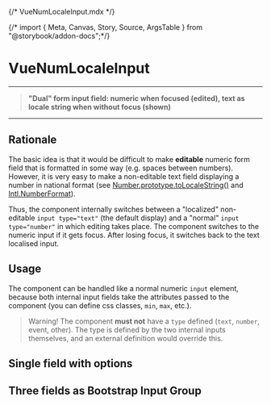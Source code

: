 {/* VueNumLocaleInput.mdx */}

{/* import { Meta, Canvas, Story, Source, ArgsTable } from "@storybook/addon-docs";*/}




<Meta of={VueNumLocaleInputStories} />

# VueNumLocaleInput

---

> **"Dual" form input field: numeric when focused (edited), text as locale string when without focus (shown)**

---

## Rationale

The basic idea is that it would be difficult to make **editable** numeric form field that is formatted in some way (e.g. spaces between numbers). However, it is very easy to make a non-editable text field displaying a number in national format (see [Number.prototype.toLocaleString()](https://developer.mozilla.org/en-US/docs/Web/JavaScript/Reference/Global_Objects/Number/toLocaleString) and [Intl.NumberFormat](https://developer.mozilla.org/en-US/docs/Web/JavaScript/Reference/Global_Objects/Intl/NumberFormat)).

Thus, the component internally switches between a "localized" non-editable `input type="text"` (the default display) and a "normal" `input  type="number"` in which editing takes place. The component switches to the numeric input if it gets focus. After losing focus, it switches back to the text localised input.

## Usage

The component can be handled like a normal numeric `input` element, because both internal input fields take the attributes passed to the component (you can define css classes, `min`, `max`, etc.).

> Warning! The component **must not** have a `type` defined (`text`, `number`, event, other). The type is defined by the two internal inputs themselves, and an external definition would override this.

## Single field with options

<Canvas of={VueNumLocaleInputStories.SingleFieldWithOptions} />

## Three fields as Bootstrap Input Group

<Canvas of={VueNumLocaleInputStories.ThreeFieldsBootstraped} />
